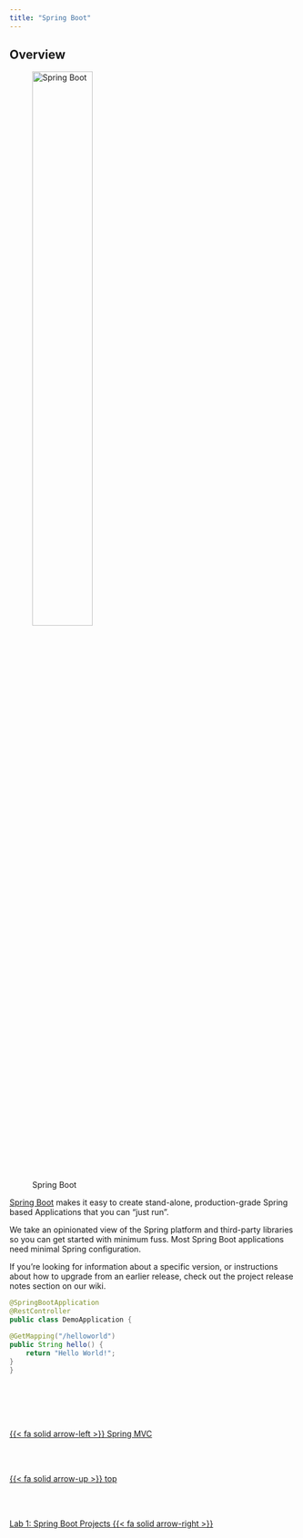 ```yaml
---
title: "Spring Boot"
---
```


## Overview

![Spring Boot](/images/springboot/springboot.png){.image-preview width="50%"}

[Spring Boot](https://spring.io/) makes it easy to create stand-alone, production-grade Spring based Applications that you can "just run".

We take an opinionated view of the Spring platform and third-party libraries so you can get started with minimum fuss. Most Spring Boot applications need minimal Spring configuration.

If you’re looking for information about a specific version, or instructions about how to upgrade from an earlier release, check out the project release notes section on our wiki.

```java
@SpringBootApplication
@RestController
public class DemoApplication {

@GetMapping("/helloworld")
public String hello() {
    return "Hello World!";
}
}

```
<!--- navLinks -->
<br><br>
<div class=row>
<br>
<div class='column left previous'>
<br>
[{{< fa solid arrow-left >}} Spring MVC](/spring/springmvc.qmd)
<br>
</div>
<br>
<div class='column center'>
<br>
[{{< fa solid arrow-up >}} top](#top)
<br>
</div>
<br>
<div class='column right next'>
<br>
[Lab 1: Spring Boot Projects  {{< fa solid arrow-right >}}](/springboot/sblab1.qmd)
<br>
</div>
<br>
</div>
